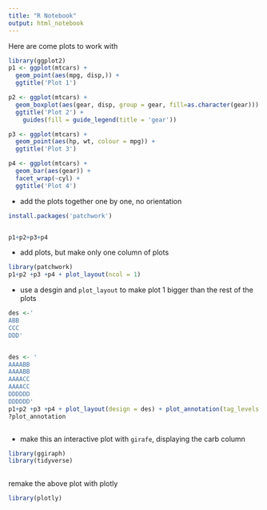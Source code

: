 ```yaml
---
title: "R Notebook"
output: html_notebook
---
```


Here are come plots to work with 

```r
library(ggplot2)
p1 <- ggplot(mtcars) + 
  geom_point(aes(mpg, disp,)) + 
  ggtitle('Plot 1')

p2 <- ggplot(mtcars) + 
  geom_boxplot(aes(gear, disp, group = gear, fill=as.character(gear))) + 
  ggtitle('Plot 2') + 
    guides(fill = guide_legend(title = 'gear'))

p3 <- ggplot(mtcars) + 
  geom_point(aes(hp, wt, colour = mpg)) + 
  ggtitle('Plot 3')

p4 <- ggplot(mtcars) + 
  geom_bar(aes(gear)) + 
  facet_wrap(~cyl) + 
  ggtitle('Plot 4')
```

- add the plots together one by one, no orientation

```r
install.packages('patchwork')


p1+p2+p3+p4
```

- add plots, but make only one column of plots 

```r
library(patchwork)
p1+p2 +p3 +p4 + plot_layout(ncol = 1)
```

- use a desgin and `plot_layout` to make plot 1 bigger than the rest of the plots 

```r
des <-'
ABB
CCC
DDD'


des <- '
AAAABB
AAAABB
AAAACC
AAAACC
DDDDDD
DDDDDD'
p1+p2 +p3 +p4 + plot_layout(design = des) + plot_annotation(tag_levels = 'A')
?plot_annotation
```


```r

```


- make this an interactive plot with `girafe`, displaying the carb column 

```r
library(ggiraph) 
library(tidyverse)
 

```

remake the above plot with plotly

```r
library(plotly)

```










